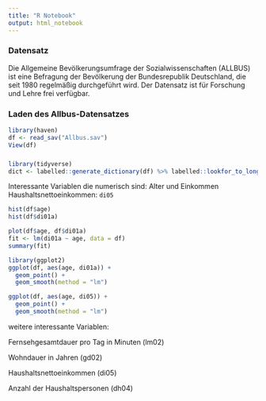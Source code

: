 ```yaml
---
title: "R Notebook"
output: html_notebook
---
```

### Datensatz
Die Allgemeine Bevölkerungsumfrage der Sozialwissenschaften (ALLBUS) ist eine Befragung der Bevölkerung der Bundesrepublik Deutschland, die seit 1980 regelmäßig durchgeführt wird. Der Datensatz ist für Forschung und Lehre frei verfügbar.

### Laden des Allbus-Datensatzes

```r
library(haven)
df <- read_sav("Allbus.sav")
View(df)
```

###
```r
library(tidyverse)
dict <- labelled::generate_dictionary(df) %>% labelled::lookfor_to_long_format()
```

Interessante Variablen die numerisch sind: Alter und Einkommen
Haushaltsnettoeinkommen: `di05`

```r
hist(df$age)
hist(df$di01a)
```

```r
plot(df$age, df$di01a)
fit <- lm(di01a ~ age, data = df)
summary(fit)
```

```r
library(ggplot2)
ggplot(df, aes(age, di01a)) +
  geom_point() +
  geom_smooth(method = "lm")

ggplot(df, aes(age, di05)) +
  geom_point() +
  geom_smooth(method = "lm")
```



weitere interessante Variablen:

Fernsehgesamtdauer pro Tag in Minuten (lm02)

Wohndauer in Jahren (gd02)

Haushaltsnettoeinkommen (di05)

Anzahl der Haushaltspersonen (dh04)

